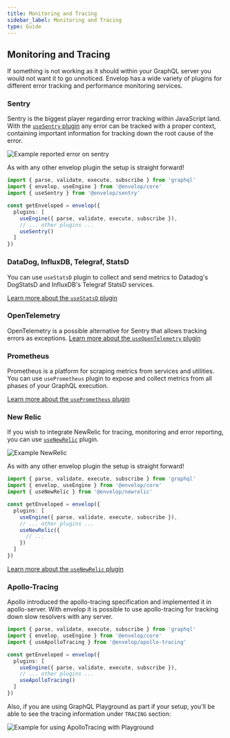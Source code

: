 ```yaml
---
title: Monitoring and Tracing
sidebar_label: Monitoring and Tracing
type: Guide
---
```


## Monitoring and Tracing

If something is not working as it should within your GraphQL server you would not want it to go unnoticed. Envelop has a wide variety of plugins for different error tracking and performance monitoring services.

### Sentry

Sentry is the biggest player regarding error tracking within JavaScript land. With the [`useSentry` plugin](/plugins/use-sentry) any error can be tracked with a proper context, containing important information for tracking down the root cause of the error.

![Example reported error on sentry](https://raw.githubusercontent.com/n1ru4l/envelop/HEAD/packages/plugins/sentry/error2.png)

As with any other envelop plugin the setup is straight forward!

```ts
import { parse, validate, execute, subscribe } from 'graphql'
import { envelop, useEngine } from '@envelop/core'
import { useSentry } from '@envelop/sentry'

const getEnveloped = envelop({
  plugins: [
    useEngine({ parse, validate, execute, subscribe }),
    // ... other plugins ...
    useSentry()
  ]
})
```

### DataDog, InfluxDB, Telegraf, StatsD

You can use `useStatsD` plugin to collect and send metrics to Datadog's DogStatsD and InfluxDB's Telegraf StatsD services.

[Learn more about the `useStatsD` plugin](/plugins/use-statsd)

### OpenTelemetry

OpenTelemetry is a possible alternative for Sentry that allows tracking errors as exceptions. [Learn more about the `useOpenTelemetry` plugin](/plugins/use-open-telemetry)

### Prometheus

Prometheus is a platform for scraping metrics from services and utilities. You can use `usePrometheus` plugin to expose and collect metrics from all phases of your GraphQL execution.

[Learn more about the `usePrometheus` plugin](/plugins/use-prometheus)

### New Relic

If you wish to integrate NewRelic for tracing, monitoring and error reporting, you can use [`useNewRelic`](/plugins/use-newrelic) plugin.

![Example NewRelic](https://raw.githubusercontent.com/n1ru4l/envelop/HEAD/packages/plugins/newrelic/error_operation.png)

As with any other envelop plugin the setup is straight forward!

```ts
import { parse, validate, execute, subscribe } from 'graphql'
import { envelop, useEngine } from '@envelop/core'
import { useNewRelic } from '@envelop/newrelic'

const getEnveloped = envelop({
  plugins: [
    useEngine({ parse, validate, execute, subscribe }),
    // ... other plugins ...
    useNewRelic({
      // ...
    })
  ]
})
```

[Learn more about the `useNewRelic` plugin](/plugins/use-newrelic)

### Apollo-Tracing

Apollo introduced the apollo-tracing specification and implemented it in apollo-server. With envelop it is possible to use apollo-tracing for tracking down slow resolvers with any server.

```ts
import { parse, validate, execute, subscribe } from 'graphql'
import { envelop, useEngine } from '@envelop/core'
import { useApolloTracing } from '@envelop/apollo-tracing'

const getEnveloped = envelop({
  plugins: [
    useEngine({ parse, validate, execute, subscribe }),
    // ... other plugins ...
    useApolloTracing()
  ]
})
```

Also, if you are using GraphQL Playground as part if your setup, you'll be able to see the tracing information under `TRACING` section:

![Example for using ApolloTracing with Playground](https://raw.githubusercontent.com/n1ru4l/envelop/HEAD/packages/plugins/apollo-tracing/example.png)
